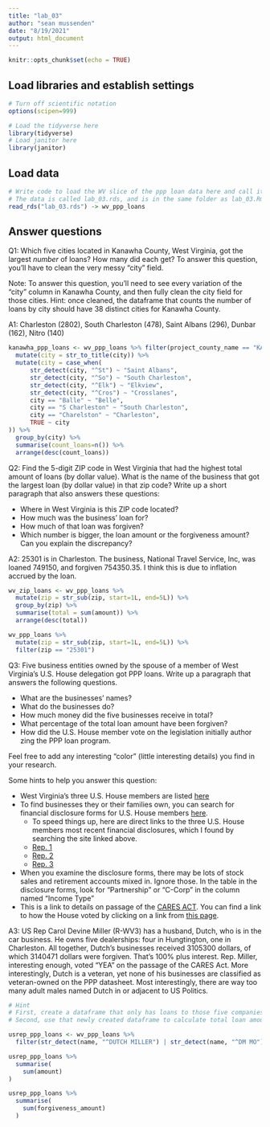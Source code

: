 ```yaml
---
title: "lab_03"
author: "sean mussenden"
date: "8/19/2021"
output: html_document
---
```


```r
knitr::opts_chunk$set(echo = TRUE)
```

## Load libraries and establish settings
```r
# Turn off scientific notation
options(scipen=999)

# Load the tidyverse here
library(tidyverse)
# Load janitor here
library(janitor)
```

## Load data
```r
# Write code to load the WV slice of the ppp loan data here and call it wv_ppp_loans.
# The data is called lab_03.rds, and is in the same folder as lab_03.Rmd (this data notebook)
read_rds("lab_03.rds") -> wv_ppp_loans

```

## Answer questions

Q1: Which five cities located in Kanawha County, West Virginia, got the largest _number_ of loans? How many did each get? To answer this question, you'll have to clean the very messy "city" field.

Note: To answer this question, you'll need to see every variation of the "city" column in Kanawha County, and then fully clean the city field for those cities. Hint: once cleaned, the dataframe that counts the number of loans by city should have 38 distinct cities for Kanawha County.

A1: Charleston (2802), South Charleston (478), Saint Albans (296), Dunbar (162), Nitro (140)
```r

kanawha_ppp_loans <- wv_ppp_loans %>% filter(project_county_name == "KANAWHA") %>% 
  mutate(city = str_to_title(city)) %>% 
  mutate(city = case_when(
      str_detect(city, "^St") ~ "Saint Albans",
      str_detect(city, "^So") ~ "South Charleston",
      str_detect(city, "^Elk") ~ "Elkview",
      str_detect(city, "^Cros") ~ "Crosslanes",
      city == "Balle" ~ "Belle",
      city == "S Charleston" ~ "South Charleston",
      city == "Charelston" ~ "Charleston",
      TRUE ~ city
)) %>% 
  group_by(city) %>% 
  summarise(count_loans=n()) %>%
  arrange(desc(count_loans))

```

Q2: Find the 5-digit ZIP code in West Virginia that had the highest total amount of loans (by dollar value). What is the name of the business that got the largest loan (by dollar value) in that zip code? Write up a short paragraph that also answers these questions:

* Where in West Virginia is this ZIP code located?
* How much was the business' loan for?
* How much of that loan was forgiven?
* Which number is bigger, the loan amount or the forgiveness amount? Can you explain the discrepancy?

A2:
25301 is in Charleston. The business, National Travel Service, Inc, was loaned 749150, and forgiven 754350.35. I think this is due to inflation accrued by the loan.
```r

wv_zip_loans <- wv_ppp_loans %>% 
  mutate(zip = str_sub(zip, start=1L, end=5L)) %>% 
  group_by(zip) %>% 
  summarise(total = sum(amount)) %>% 
  arrange(desc(total))

wv_ppp_loans %>% 
  mutate(zip = str_sub(zip, start=1L, end=5L)) %>%
  filter(zip == "25301")
```

Q3: Five business entities owned by the spouse of a member of West Virginia's U.S. House delegation got PPP loans. Write up a paragraph that answers the following questions.   

  * What are the businesses' names?
  * What do the businesses do?
  * How much money did the five businesses receive in total?
  * What percentage of the total loan amount have been forgiven?
  * How did the U.S. House member vote on the legislation initially author zing the PPP loan program.

Feel free to add any interesting "color" (little interesting details) you find in your research.  

Some hints to help you answer this question:

* West Virginia's three U.S. House members are listed [here](https://www.govtrack.us/congress/members/WV#representatives)
* To find businesses they or their families own, you can search for financial disclosure forms for U.S. House members [here](https://disclosures-clerk.house.gov/PublicDisclosure/FinancialDisclosure#Search).
  * To speed things up, here are direct links to the three U.S. House members most recent financial disclosures, which I found by searching the site linked above.
  * [Rep. 1](https://disclosures-clerk.house.gov/public_disc/financial-pdfs/2020/10042042.pdf)
  * [Rep. 2](https://disclosures-clerk.house.gov/public_disc/financial-pdfs/2020/10040330.pdf)
  * [Rep. 3](https://disclosures-clerk.house.gov/public_disc/financial-pdfs/2020/10042734.pdf)
* When you examine the disclosure forms, there may be lots of stock sales and retirement accounts mixed in.  Ignore those. In the table in the disclosure forms, look for "Partnership" or "C-Corp" in the column named "Income Type"
* This is a link to details on passage of the [CARES ACT](https://www.congress.gov/bill/116th-congress/house-bill/748). You can find a link to how the House voted by clicking on a link from [this page](https://www.congress.gov/bill/116th-congress/house-bill/748/actions).

A3:
US Rep Carol Devine Miller (R-WV3) has a husband, Dutch, who is in the car business. He owns five dealerships: four in Hungtington, one in Charleston. All together, Dutch's businesses received 3105300 dollars, of which 3140471 dollars were forgiven. That's 100% plus interest. Rep. Miller, interesting enough, voted "YEA" on the passage of the CARES Act. More interestingly, Dutch is a veteran, yet none of his businesses are classified as veteran-owned on the PPP datasheet. Most interestingly, there are way too many adult males named Dutch in or adjacent to US Politics.
```r

# Hint
# First, create a dataframe that only has loans to those five companies
# Second, use that newly created dataframe to calculate total loan amount and percentage forgiven for those companies

usrep_ppp_loans <- wv_ppp_loans %>% 
  filter(str_detect(name, "^DUTCH MILLER") | str_detect(name, "^DM MO"))

usrep_ppp_loans %>% 
  summarise(
    sum(amount)
)

usrep_ppp_loans %>% 
  summarise(
    sum(forgiveness_amount)
  )

```
